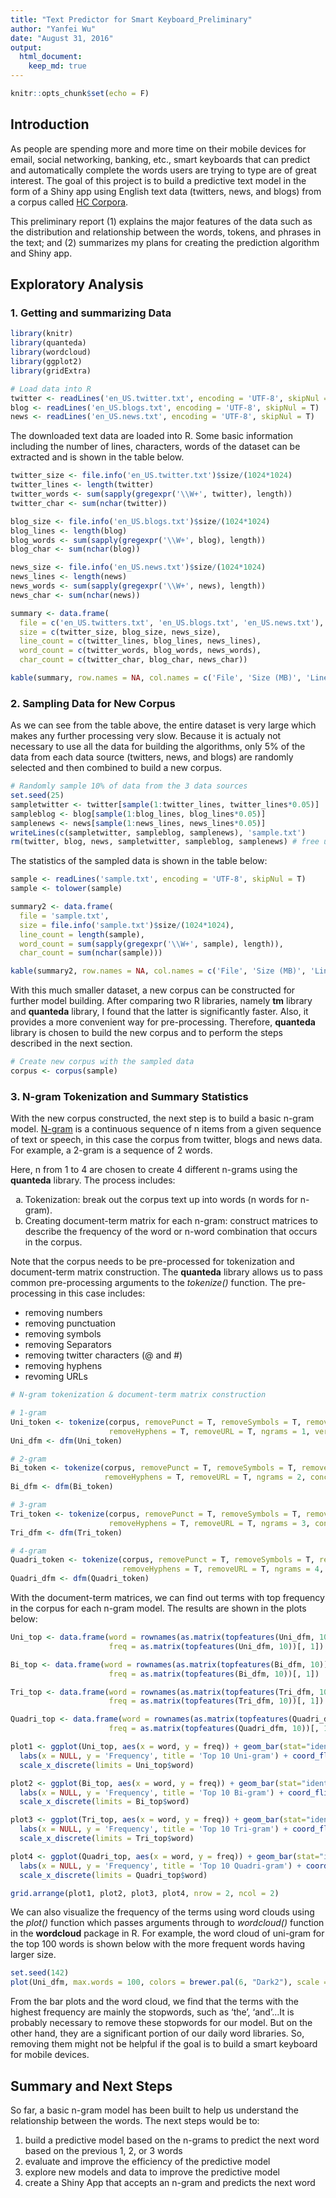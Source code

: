 ```yaml
---
title: "Text Predictor for Smart Keyboard_Preliminary"
author: "Yanfei Wu"
date: "August 31, 2016"
output: 
  html_document:
    keep_md: true
---
```


```r
knitr::opts_chunk$set(echo = F)
```

## Introduction  

As people are spending more and more time on their mobile devices for email, social networking, banking, etc., smart keyboards that can predict and automatically complete the words users are trying to type are of great interest. The goal of this project is to build a predictive text model in the form of a Shiny app using English text data (twitters, news, and blogs) from a corpus called [HC Corpora](http://www.corpora.heliohost.org/).   

This preliminary report (1) explains the major features of the data such as the distribution and relationship between the words, tokens, and phrases in the text; and (2) summarizes my plans for creating the prediction algorithm and Shiny app.   

## Exploratory Analysis  

### 1. Getting and summarizing Data  

```r
library(knitr)
library(quanteda)
library(wordcloud)
library(ggplot2)
library(gridExtra)
```  

```r
# Load data into R
twitter <- readLines('en_US.twitter.txt', encoding = 'UTF-8', skipNul = T)
blog <- readLines('en_US.blogs.txt', encoding = 'UTF-8', skipNul = T)
news <- readLines('en_US.news.txt', encoding = 'UTF-8', skipNul = T)
```

The downloaded text data are loaded into R. Some basic information including the number of lines, characters, words of the dataset can be extracted and is shown in the table below.  

```r
twitter_size <- file.info('en_US.twitter.txt')$size/(1024*1024) 
twitter_lines <- length(twitter)
twitter_words <- sum(sapply(gregexpr('\\W+', twitter), length))
twitter_char <- sum(nchar(twitter))
```

```r
blog_size <- file.info('en_US.blogs.txt')$size/(1024*1024) 
blog_lines <- length(blog)
blog_words <- sum(sapply(gregexpr('\\W+', blog), length))
blog_char <- sum(nchar(blog))
```

```r
news_size <- file.info('en_US.news.txt')$size/(1024*1024) 
news_lines <- length(news)
news_words <- sum(sapply(gregexpr('\\W+', news), length))
news_char <- sum(nchar(news))
```

```r
summary <- data.frame(
  file = c('en_US.twitters.txt', 'en_US.blogs.txt', 'en_US.news.txt'), 
  size = c(twitter_size, blog_size, news_size),
  line_count = c(twitter_lines, blog_lines, news_lines), 
  word_count = c(twitter_words, blog_words, news_words), 
  char_count = c(twitter_char, blog_char, news_char))

kable(summary, row.names = NA, col.names = c('File', 'Size (MB)', 'Line Count', 'Word Count', 'Character Count'))
``` 

### 2. Sampling Data for New Corpus   
As we can see from the table above, the entire dataset is very large which makes any further processing very slow. Because it is actualy not necessary to use all the data for building the algorithms, only 5% of the data from each data source (twitters, news, and blogs) are randomly selected and then combined to build a new corpus.  

```r
# Randomly sample 10% of data from the 3 data sources
set.seed(25)
sampletwitter <- twitter[sample(1:twitter_lines, twitter_lines*0.05)]
sampleblog <- blog[sample(1:blog_lines, blog_lines*0.05)]
samplenews <- news[sample(1:news_lines, news_lines*0.05)]
writeLines(c(sampletwitter, sampleblog, samplenews), 'sample.txt')
rm(twitter, blog, news, sampletwitter, sampleblog, samplenews) # free up memory
```

The statistics of the sampled data is shown in the table below:  

```r
sample <- readLines('sample.txt', encoding = 'UTF-8', skipNul = T)
sample <- tolower(sample)

summary2 <- data.frame(
  file = 'sample.txt', 
  size = file.info('sample.txt')$size/(1024*1024),
  line_count = length(sample), 
  word_count = sum(sapply(gregexpr('\\W+', sample), length)), 
  char_count = sum(nchar(sample)))

kable(summary2, row.names = NA, col.names = c('File', 'Size (MB)', 'Line Count', 'Word Count', 'Character Count'))
```

With this much smaller dataset, a new corpus can be constructed for further model building. After comparing two R libraries, namely **tm** library and **quanteda** library, I found that the latter is significantly faster. Also, it provides a more convenient way for pre-processing. Therefore, **quanteda** library is chosen to build the new corpus and to perform the steps described in the next section.

```r
# Create new corpus with the sampled data 
corpus <- corpus(sample)
```

### 3. N-gram Tokenization and Summary Statistics  

With the new corpus constructed, the next step is to build a basic n-gram model. [N-gram](https://en.wikipedia.org/wiki/N-gram#n-gram_models) is a continuous sequence of n items from a given sequence of text or speech, in this case the corpus from twitter, blogs and news data. For example, a 2-gram is a sequence of 2 words.   

Here, n from 1 to 4 are chosen to create 4 different n-grams using the **quanteda** library. The process includes:    
  
  a. Tokenization: break out the corpus text up into words (n words for n-gram).   
  b. Creating document-term matrix for each n-gram: construct matrices to describe the frequency of the word or n-word combination that occurs in the corpus.   

Note that the corpus needs to be pre-processed for tokenization and document-term matrix construction. The **quanteda** library allows us to pass common pre-processing arguments to the *tokenize()* function. The pre-processing in this case includes: 

  * removing numbers  
  * removing punctuation  
  * removing symbols  
  * removing Separators  
  * removing twitter characters (@ and #)  
  * removing hyphens  
  * revoming URLs  

```r
# N-gram tokenization & document-term matrix construction

# 1-gram
Uni_token <- tokenize(corpus, removePunct = T, removeSymbols = T, removeSeparators = T, removeTwitter = T, 
                      removeHyphens = T, removeURL = T, ngrams = 1, verbose = F)
Uni_dfm <- dfm(Uni_token)

# 2-gram
Bi_token <- tokenize(corpus, removePunct = T, removeSymbols = T, removeSeparators = T, removeTwitter = T, 
                     removeHyphens = T, removeURL = T, ngrams = 2, concatenator = ' ', verbose = F)
Bi_dfm <- dfm(Bi_token)

# 3-gram
Tri_token <- tokenize(corpus, removePunct = T, removeSymbols = T, removeSeparators = T, removeTwitter = T, 
                      removeHyphens = T, removeURL = T, ngrams = 3, concatenator = ' ', verbose = F)
Tri_dfm <- dfm(Tri_token)

# 4-gram
Quadri_token <- tokenize(corpus, removePunct = T, removeSymbols = T, removeSeparators = T, removeTwitter = T, 
                         removeHyphens = T, removeURL = T, ngrams = 4,  concatenator = ' ', verbose = F)
Quadri_dfm <- dfm(Quadri_token)
```

With the document-term matrices, we can find out terms with top frequency in the corpus for each n-gram model. The results are shown in the plots below:    

```r
Uni_top <- data.frame(word = rownames(as.matrix(topfeatures(Uni_dfm, 10))), 
                      freq = as.matrix(topfeatures(Uni_dfm, 10))[, 1])

Bi_top <- data.frame(word = rownames(as.matrix(topfeatures(Bi_dfm, 10))), 
                      freq = as.matrix(topfeatures(Bi_dfm, 10))[, 1])

Tri_top <- data.frame(word = rownames(as.matrix(topfeatures(Tri_dfm, 10))), 
                      freq = as.matrix(topfeatures(Tri_dfm, 10))[, 1])

Quadri_top <- data.frame(word = rownames(as.matrix(topfeatures(Quadri_dfm, 10))), 
                      freq = as.matrix(topfeatures(Quadri_dfm, 10))[, 1])
```  

```r
plot1 <- ggplot(Uni_top, aes(x = word, y = freq)) + geom_bar(stat="identity", fill = 'blue') + 
  labs(x = NULL, y = 'Frequency', title = 'Top 10 Uni-gram') + coord_flip() + 
  scale_x_discrete(limits = Uni_top$word)

plot2 <- ggplot(Bi_top, aes(x = word, y = freq)) + geom_bar(stat="identity", fill = 'blue') +
  labs(x = NULL, y = 'Frequency', title = 'Top 10 Bi-gram') + coord_flip() + 
  scale_x_discrete(limits = Bi_top$word)

plot3 <- ggplot(Tri_top, aes(x = word, y = freq)) + geom_bar(stat="identity", fill = 'blue') +
  labs(x = NULL, y = 'Frequency', title = 'Top 10 Tri-gram') + coord_flip() + 
  scale_x_discrete(limits = Tri_top$word)

plot4 <- ggplot(Quadri_top, aes(x = word, y = freq)) + geom_bar(stat="identity", fill = 'blue') +
  labs(x = NULL, y = 'Frequency', title = 'Top 10 Quadri-gram') + coord_flip() + 
  scale_x_discrete(limits = Quadri_top$word)

grid.arrange(plot1, plot2, plot3, plot4, nrow = 2, ncol = 2)
```

We can also visualize the frequency of the terms using word clouds using the *plot()* function which passes arguments through to *wordcloud()* function in the **wordcloud** package in R. For example, the word cloud of uni-gram for the top 100 words is shown below with the more frequent words having larger size.   

```r
set.seed(142)   
plot(Uni_dfm, max.words = 100, colors = brewer.pal(6, "Dark2"), scale = c(8, .5))
```  

From the bar plots and the word cloud, we find that the terms with the highest frequency are mainly the stopwords, such as 'the', 'and'...It is probably necessary to remove these stopwords for our model. But on the other hand, they are a significant portion of our daily word libraries. So, removing them might not be helpful if the goal is to build a smart keyboard for mobile devices.  

## Summary and Next Steps  

So far, a basic n-gram model has been built to help us understand the relationship between the words. The next steps would be to:    

  1. build a predictive model based on the n-grams to predict the next word based on the previous 1, 2, or 3 words
  2. evaluate and improve the efficiency of the predictive model
  3. explore new models and data to improve the predictive model  
  4. create a Shiny App that accepts an n-gram and predicts the next word  


